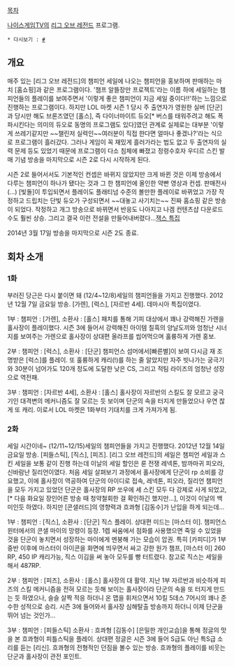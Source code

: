 [[목차]]

[[나이스게임TV]]의 [[리그 오브 레전드]] 프로그램.

 * 다시보기 : [http://tvpot.daum.net/brand/ProgramView.do?ownerid=Np14TaAebcQ0&playlistid=2897818&lu=b_c_main_programlist_cate_11 #]

== 개요 ==
매주 있는 [리그 오브 레전드]의 챔피언 세일에 나오는 챔피언을 홍보하며 판매하는 마치 [홈쇼핑]과 같은 프로그램이다. '챔프 알뜰장만 프로젝트'라는 이름 하에 세일하는 챔피언들의 플레이를 보여주면서 '이렇게 좋은 챔피언이 지금 세일 중이다!!'하는 느낌으로 진행하는 프로그램이다. 하지만 LOL 마켓 시즌 1 당시 주 출연자가 영원한 실버 [단군]과 당시만 해도 브론즈였던 [홀스], 즉 다이너마이트 듀오[* 버스를 태워주려고 해도 폭파시킨다는 의미의 듀오로 동명의 프로그램도 있다]였던 관계로 실제로는 대부분 '이렇게 쓰레기같지만 ~~챌린저 실력인~~여러분이 직접 한다면 얼마나 좋겠나?'라는 식으로 프로그램이 흘러갔다. 그러나 게임이 꼭 재밌게 흘러가라는 법도 없고 두 출연자의 실력 문제 등도 있었기 때문에 프로그램이 다소 침체에 빠졌고 정령수호자 우디르 스킨 발매 기념 방송을 마지막으로 시즌 2로 다시 시작하게 된다.

시즌 2로 들어서서도 기본적인 컨셉은 바뀌지 않았지만 크게 바뀐 것은 이제 방송에서 다루는 챔피언이 하나가 됐다는 것과 그 한 챔피언에 올인한 약빤 영상과 컨셉. 판매전사(...) [빛돌]이 투입되면서 플레이도 플래티넘 수준의 볼만한 플레이로 바뀌었고 가장 작정하고 드립치는 단빛 듀오가 구성되면서 ~~대놓고 사기치는~~ 진짜 홈쇼핑 같은 방송이 되었다. 작정하고 개그 방송으로 바뀌면서 반응도 나아지고 나겜 컨텐츠샵 다운로드 수도 훨씬 상승. 그리고 결국 이런 전설을 만들어내버렸다...[http://www.youtube.com/watch?v=Wd49Heq4Px8&feature=c4-overview-vl&list=PLHB0SrtNLyYpBTRJrD672Hu86G9DH-R7y 잭스 특집]

2014년 3월 17일 방송을 마지막으로 시즌 2도 종료.

== 회차 소개 ==
=== 1화 ===
부러진 당근은 다시 붙이면 돼 (12/4~12/8)세일의 챔피언들을 가지고 진행했다.
2012년 12월 7일 금요일 방송.
[가렌], [럭스], [자르반 4세]. 데마시아 특집이였다.

1부 : 챔피언 : [가렌], 소환사 : [홀스]
패치를 통해 기피 대상에서 꽤나 강력해진 가렌을 홀사장이 플레이했다. 시즌 3에 들어서 강력해진 아이템 칠흑의 양날도끼와 엄청난 시너지를 보여주는 가렌으로 홀사장이 상대편 올라프를 씹어먹으며 훌륭하게 가렌 홍보.

2부 : 챔피언 : [럭스], 소환사 : [단군]
챔피언스 섬머에서[빠른별]이 보여 다시금 재 조명받은 [럭스]를 플레이.
또 훌륭하게 캐리(!)를 하는 줄 알았지만 자주 빗나가는 궁극기와 30분이 넘어가도 120개 정도에 도달한 낮은 CS, 그리고 적팀 라이즈의 엄청난 성장으로 역전패.

3부 : 챔피언 : [자르반 4세], 소환사 : [홀스]
홀사장이 자르반의 스킬도 잘 모르고 궁극기인 대격변의 메커니즘도 잘 모르는 듯 보이며 단군의 속을 터지게 만들었으나 우연 찮게 또 캐리. 이로서 LOL 마켓은 1화부터 기대치를 크게 가져가게 됨.

=== 2화 ===
세일 시간이네~ (12/11~12/15)세일의 챔피언들을 가지고 진행했다.
2012년 12월 14일 금요일 방송.
[피들스틱], [직스], [피즈].
[리그 오브 레전드]의 세일은 챔피언 세일과 스킨 세일을 보통 같이 진행 하는데 이날의 세일 할인은 룬 전쟁 레넥톤, 밤까마귀 피오라, 신바람난 질리언이였다. 처음 세일 살펴보기 과정에서 홀사장에게 단군이 rp 소비를 강요했고, 이에 홀사장이 역공하여 단군의 아이디로 접속, 레넥톤, 피오라, 질리언 챔피언을 모두 가지고 있었던 단군은 홀사장의 RP 쏘우에 세 스킨 모두 다 강제로 사게 되었고,[* 다음 화요일 장인어른 방송 때 청약철회한 걸 확인하긴 했지만...], 이것이 이날의 백미인듯 하였다.
하지만 [콘샐러드]의 영향력과 흐콰형 [김동수]가 난입을 하게 되는데...

1부 : 챔피언 : [직스], 소환사 : [단군]
직스 플레이. 상대편 미드는 [마스터 이]. 챔피언스 윈터에서의 콘샐 마이의 망령이 등장. 1렙 싸움에서 점화를 사용했으면 죽일 수 있었을 것을 단군이 놓치면서 성장하는 마이에게 멘붕해 가는 모습이 압권. 특히 [카피디]가 1부 중반 이후에 마스터이 아이콘을 화면에 띄우면서 싸고 강한 원가 챔프, [마스터 이] 260 RP, 450 IP 캐리가능, 직스 이김을 써 놓아 모두를 빵 터트렸다. 참고로 직스는 세일을 해서 487RP.

2부 : 챔피언 : [피즈], 소환사 : [홀스]
홀사장의 대 활약. 지난 1부 자르반과 비슷하게 피즈의 스킬 메커니즘을 전혀 모르는 듯해 보이는 홀사장이라 단군의 속을 또 터지게 만드는 듯 하였으나, 슬슬 살짝 적응 하더니 온 맵을 휘저으면서 10킬 5데스 7어시의 꽤나 준수한 성적으로 승리. 시즌 3에 들어와서 홀사장 심해탈출 방송까지 하더니 이제 단군을 뛰어 넘는 것인가...

3부 : 챔피언 : [피들스틱] 소환사 : 흐콰형 [김동수]
[은밀한 개인교습]을 통해 정글의 맛을 본 흐콰형이 피틀스틱을 플레이.
상대편 정글은 시즌 3에 들어 S급도 아닌 특S급 소리를 듣는 [리신]. 
흐콰형의 전형적인 던짐을 볼수 있는 방송. 흐콰형의 플레이를 비웃는 단군과 홀사장이 관전 포인트.
